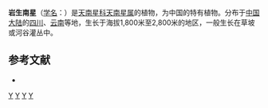 {{Speciesbox 
| taxon = Arisaema saxatile
| authority =  Buchet
| image = Arisaema_saxatile_Buchet-_Notul._Syst._(Paris)_2-_124_(1911)._20210627_222557.jpg
}}
'''岩生南星'''（[[学名|学名]]：{{lang|la|''Arisaema saxatile''}}）是[[天南星科|天南星科]][[天南星属|天南星属]]的植物，为中国的特有植物。分布于[[中国大陆|中国大陆]]的[[四川|四川]]、[[云南|云南]]等地，生长于海拔1,800米至2,800米的地区，一般生长在草坡或河谷灌丛中。

== 参考文献 ==
<div class="references-small">
* {{cite web| url =http://www.bioinfo.cn/db05/KmzwSpecies.php?action=view&id=702| title =岩生南星| work =《中国高等植物数据库全库》| publisher =中国科学院微生物研究所| author =昆明植物研究所| accessdate =2009-02-21| deadurl =yes| archiveurl =https://web.archive.org/web/20160305020633/http://www.bioinfo.cn/db05/KmzwSpecies.php?action=view&id=702| archivedate =2016-03-05}}
</div>
{{Taxonbar|from=Q4069224}}

{{DEFAULTSORT:Arisaema saxatile}}
[[Category:天南星属|Y]]
[[Category:中國特有植物|Y]]
[[Category:四川植物|Y]]
[[Category:云南植物|Y]]
